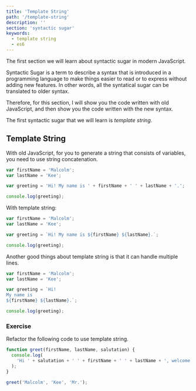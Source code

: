 ```yaml
---
title: 'Template String'
path: '/template-string'
description: ''
section: 'syntactic sugar'
keywords:
  - template string
  - es6
---
```


The first section we will learn about syntactic sugar in modern JavaScript.

Syntactic Sugar is a term to describe a syntax that is introduced in a programming language to make things easier to read or to express without adding new features. In other words, all the syntatical sugar can be translated to older syntax.

Therefore, for this section, I will show you the code written with old JavaScript, and then show you the code written with the new syntax.

The first syntactic sugar that we will learn is _template string_.

## Template String

With old JavaScript, for you to generate a string that consists of variables, you need to use string concatenation.

```js
var firstName = 'Malcolm';
var lastName = 'Kee';

var greeting = 'Hi! My name is ' + firstName + ' ' + lastName + '.';

console.log(greeting);
```

With template string:

```js
var firstName = 'Malcolm';
var lastName = 'Kee';

var greeting = `Hi! My name is ${firstName} ${lastName}.`;

console.log(greeting);
```

Another good things about template string is that it can handle multiple lines.

```js
var firstName = 'Malcolm';
var lastName = 'Kee';

var greeting = `Hi! 
My name is
${firstName} ${lastName}.`;

console.log(greeting);
```

<section class="exercise">

### Exercise

Refactor the following code to use template string.

```js
function greet(firstName, lastName, salutation) {
  console.log(
    'Hi ' + salutation + ' ' + firstName + ' ' + lastName + ', welcome!'
  );
}

greet('Malcolm', 'Kee', 'Mr.');
```

</section>
